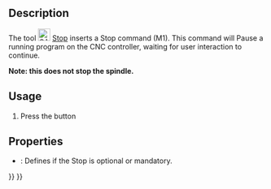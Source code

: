 <languages/>

{{Docnav
|[[CAM_Comment|Comment]]
|[[CAM_Custom|Custom]]
|[[CAM_Workbench|CAM]]
|IconL=CAM_Comment.svg
|IconR=CAM_Custom.svg
|IconC=Workbench_CAM.svg
}}

<div class="mw-translate-fuzzy">
{{GuiCommand/ru
|Name=Path Stop
|Name/ru=Path Stop
|MenuLocation=Путь → Частичные команды → Остановить
|Workbenches=[[Path_Workbench/ru|Path]]
|Shortcut=
|SeeAlso=
}}
</div>

==Description==

The tool [[Image:CAM_Stop.svg|24px]] [[CAM_Stop|Stop]] inserts a Stop command (M1). This command will Pause a running program on the CNC controller, waiting for user interaction to continue.

'''Note: this does not stop the spindle.'''

==Usage==

# Press the {{KEY|[[Image:CAM_Stop.svg|16px]] [[CAM_Stop|Stop]]}} button

==Properties==

* {{PropertyData|Stop}}: Defines if the Stop is optional or mandatory.


{{Docnav
|[[CAM_Comment|Comment]]
|[[CAM_Custom|Custom]]
|[[CAM_Workbench|CAM]]
|IconL=CAM_Comment.svg
|IconR=CAM_Custom.svg
|IconC=Workbench_CAM.svg
}}

{{CAM_Tools_navi{{#translation:}}}}
{{Userdocnavi{{#translation:}}}}
